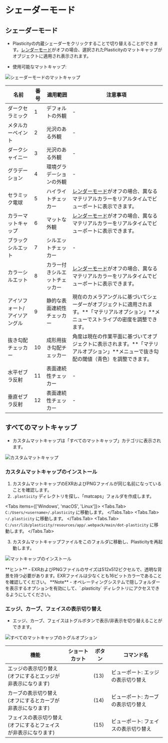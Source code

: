 
# シェーダーモード

## シェーダーモード
- Plasticityの内蔵シェーダーをクリックすることで切り替えることができます。[レンダーモード](/plasticity-essentials/view-mode)がオフの場合、選択されたPlasticityのマットキャップがオブジェクトに適用され表示されます。

- 使用可能なマットキャップ:

![シェーダーモードのマットキャップ](/img/shader-mode-preview.png)

| 名前 | 番号 | 適用範囲 | 注意事項 |
| ---- | ------ | ------------- | ---- |
| ダークセラミック | 1 | デフォルトの外観 | - |
| メタルカーペイント | 2 | 光沢のある外観 | - |
| ダークシャイニー | 3 | 光沢のある外観 | - |
| グラデーション | 4 | 環境グラデーションの外観 | - |
| セラミック電球 | 5 | ハイライトチェッカー | [レンダーモード](/plasticity-essentials/view-mode)がオフの場合、異なるマテリアルカラーをリアルタイムでビューポートに表示できます。 |
| カラーマットキャップ | 6 | マットな外観 | [レンダーモード](/plasticity-essentials/view-mode)がオフの場合、異なるマテリアルカラーをリアルタイムでビューポートに表示できます。 |
| ブラックシルエット | 7 | シルエットチェッカー | - |
| カラーシルエット | 8 | カラー付きシルエットチェッカー | [レンダーモード](/plasticity-essentials/view-mode)がオフの場合、異なるマテリアルカラーをリアルタイムでビューポートに表示できます。 |
| アイソフォート/アイソアングル | 9 | 静的な表面連続性チェッカー | 現在のカメラアングルに基づいてシェーダーがオブジェクトに適用されます。**「マテリアルオプション」**メニューでストライプの密度を調整できます。 |
| 抜き勾配チェッカー | 10 | 成形用抜き勾配チェッカー | 角度は現在の作業平面に基づいてオブジェクトに表示されます。**「マテリアルオプション」**メニューで抜き勾配の閾値（青色）を調整できます。 |
| 水平ゼブラ反射 | 11 | 表面連続性チェッカー | - |
| 垂直ゼブラ反射 | 12 | 表面連続性チェッカー | - |

## すべてのマットキャップ
- カスタムマットキャップは「すべてのマットキャップ」カテゴリに表示されます。

![カスタムマットキャップ](/img/custom-matcaps-preview.png)

### カスタムマットキャップのインストール

1. カスタムマットキャップのEXRおよびPNGファイルが同じ名前になっていることを確認します。
2. `.plasticity` ディレクトリを探し、「matcaps」フォルダを作成します。

<Tabs items={['Windows', 'macOS', 'Linux']}>
    <Tabs.Tab>
    `C:/Users/<username>/.plasticity` に移動します。
    </Tabs.Tab>
    <Tabs.Tab>
    `~/.plasticity` に移動します。
    </Tabs.Tab>
    <Tabs.Tab>
    `C:/usr/lib/plasticity/resources/app/.webpack/main/dot-plasticity` に移動します。
    </Tabs.Tab>
</Tabs>

3. カスタムマットキャップファイルをこのフォルダに移動し、Plasticityを再起動します。

![マットキャップのインストール](/img/installing-matcaps-preview.png)

<Callout type="info" emoji="💡">
**ヒント**     
- EXRおよびPNGファイルのサイズは512x512ピクセルで、透明な背景を持つ必要があります。EXRファイルは少なくとも16ビットカラーであることを確認してください。
</Callout>

<Callout emoji="❗">
**Note**     
- オペレーティングシステムで隠しフォルダーを表示するオプションを有効にして、`.plasticity` ディレクトリにアクセスできるようにしてください。
</Callout>

### エッジ、カーブ、フェイスの表示切り替え

- エッジ、カーブ、フェイスはトグルボタンで表示/非表示を切り替えることができます。

![すべてのマットキャップのトグルオプション](/img/toggle-edges-curves-faces.png)

| 機能 | ショートカット | ボタン | コマンド名 |
| ---- | -------- | ------ | --------- |
| エッジの表示切り替え <br />(オフにするとエッジが非表示になります) | | (13) | ビューポート: エッジの表示切り替え |
| カーブの表示切り替え <br />(オフにするとカーブが非表示になります) | | (14) | ビューポート: カーブの表示切り替え |
| フェイスの表示切り替え <br />(オフにするとフェイスが非表示になります) | | (15) | ビューポート: フェイスの表示切り替え |
